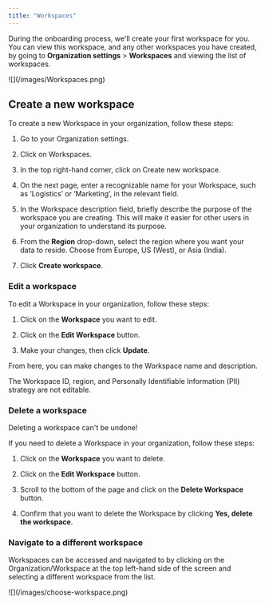 ```yaml
---
title: "Workspaces"
---
```


During the onboarding process, we'll create your first workspace for you. You can view this workspace, and any other workspaces you have created, by going to **Organization settings** \> **Workspaces** and viewing the list of workspaces.

<Frame>![](/images/Workspaces.png)</Frame>

## Create a new workspace

To create a new Workspace in your organization, follow these steps:

1. Go to your Organization settings.

2. Click on Workspaces.

3. In the top right-hand corner, click on Create new workspace.

4. On the next page, enter a recognizable name for your Workspace, such as ‘Logistics’ or ‘Marketing’, in the relevant field.

5. In the Workspace description field, briefly describe the purpose of the workspace you are creating. This will make it easier for other users in your organization to understand its purpose.

6. From the **Region** drop-down, select the region where you want your data to reside. Choose from Europe, US (West), or Asia (India).

7. Click **Create workspace**.

### Edit a workspace

To edit a Workspace in your organization, follow these steps:

1. Click on the **Workspace** you want to edit.

2. Click on the **Edit Workspace** button.

3. Make your changes, then click **Update**.

From here, you can make changes to the Workspace name and description.

The Workspace ID, region, and Personally Identifiable Information (PII) strategy are not editable.

### Delete a workspace

Deleting a workspace can't be undone!

If you need to delete a Workspace in your organization, follow these steps:

1. Click on the **Workspace** you want to delete.

2. Click on the **Edit Workspace** button.

3. Scroll to the bottom of the page and click on the **Delete Workspace** button.

4. Confirm that you want to delete the Workspace by clicking **Yes, delete the workspace**.

### Navigate to a different workspace

Workspaces can be accessed and navigated to by clicking on the Organization/Workspace at the top left-hand side of the screen and selecting a different workspace from the list.

<Frame>![](/images/choose-workspace.png)</Frame>